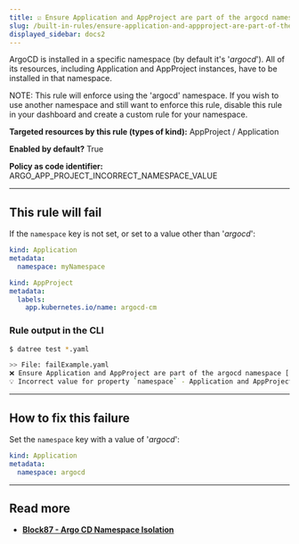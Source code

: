 ```yaml
---
title: ☑️ Ensure Application and AppProject are part of the argocd namespace
slug: /built-in-rules/ensure-application-and-appproject-are-part-of-the-argocd-namespace
displayed_sidebar: docs2
---
```


ArgoCD is installed in a specific namespace (by default it's '*argocd*'). All of its resources, including Application and AppProject instances, have to be installed in that namespace.

NOTE: This rule will enforce using the 'argocd' namespace. If you wish to use another namespace and still want to enforce this rule, disable this rule in your dashboard and create a custom rule for your namespace.

**Targeted resources by this rule (types of kind):** AppProject / Application

**Enabled by default?** True

**Policy as code identifier:** ARGO_APP_PROJECT_INCORRECT_NAMESPACE_VALUE

---

## This rule will fail

If the `namespace` key is not set, or set to a value other than '_argocd_':

```yaml
kind: Application
metadata:
  namespace: myNamespace
```

```yaml
kind: AppProject
metadata:
  labels:
    app.kubernetes.io/name: argocd-cm
```

### Rule output in the CLI

```bash
$ datree test *.yaml

>> File: failExample.yaml
❌ Ensure Application and AppProject are part of the argocd namespace [1 occurrence]
💡 Incorrect value for property `namespace` - Application and AppProject have to be installed on the argocd namespace
```

---

## How to fix this failure

Set the `namespace` key with a value of '_argocd_':

```yaml
kind: Application
metadata:
  namespace: argocd
```

---

## Read more

- [**Block87 - Argo CD Namespace Isolation**](https://blog.andyserver.com/2020/12/argocd-namespace-isolation/)
